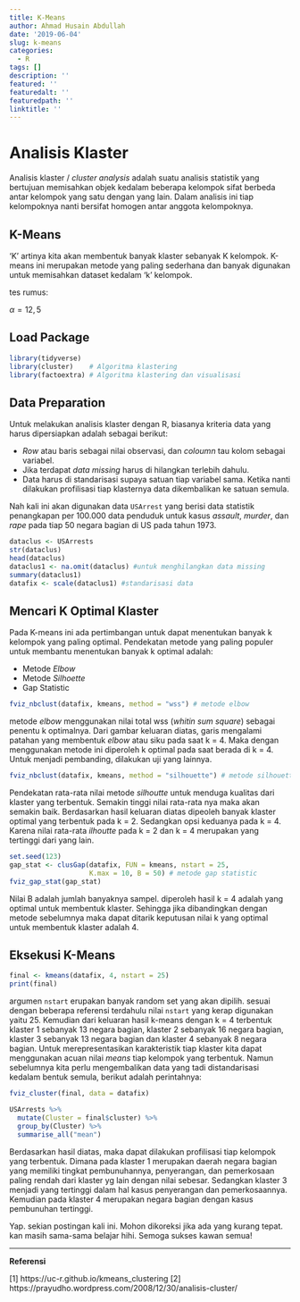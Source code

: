 ```yaml
---
title: K-Means
author: Ahmad Husain Abdullah
date: '2019-06-04'
slug: k-means
categories:
  - R
tags: []
description: ''
featured: ''
featuredalt: ''
featuredpath: ''
linktitle: ''
---
```


# Analisis Klaster

Analisis klaster / *cluster analysis* adalah suatu analisis statistik yang bertujuan memisahkan objek kedalam beberapa kelompok sifat berbeda antar kelompok yang satu dengan yang lain. Dalam analisis ini tiap kelompoknya nanti bersifat homogen antar anggota kelompoknya.

## K-Means

'K' artinya kita akan membentuk banyak klaster sebanyak K kelompok. K-means ini merupakan metode yang paling sederhana dan banyak digunakan untuk memisahkan dataset kedalam 'k' kelompok. 

tes rumus:

$\alpha = 12,5$

## Load Package

```r
library(tidyverse)  
library(cluster)    # Algoritma klastering
library(factoextra) # Algoritma klastering dan visualisasi
```

## Data Preparation

Untuk melakukan analisis klaster dengan R, biasanya kriteria data yang harus dipersiapkan adalah sebagai berikut:

- *Row* atau baris sebagai nilai observasi, dan *coloumn* tau kolom sebagai variabel.
- Jika terdapat *data missing* harus di hilangkan terlebih dahulu.
- Data harus di standarisasi supaya satuan tiap variabel sama. Ketika nanti dilakukan profilisasi tiap klasternya data dikembalikan ke satuan semula.

Nah kali ini akan digunakan data `USArrest` yang berisi data statistik penangkapan per 100.000 data penduduk untuk kasus *assault*, *murder*, dan *rape* pada tiap 50 negara bagian di US pada tahun 1973. 

```r
dataclus <- USArrests
str(dataclus)
head(dataclus)
dataclus1 <- na.omit(dataclus) #untuk menghilangkan data missing
summary(dataclus1)
datafix <- scale(dataclus1) #standarisasi data
```

## Mencari K Optimal Klaster

Pada K-means ini ada pertimbangan untuk dapat menentukan banyak k kelompok yang paling optimal. Pendekatan metode yang paling populer untuk membantu menentukan banyak k optimal adalah:

- Metode *Elbow*
- Metode *Silhoette*
- Gap Statistic

```r
fviz_nbclust(datafix, kmeans, method = "wss") # metode elbow
```

metode *elbow* menggunakan nilai total wss (*whitin sum square*) sebagai penentu k optimalnya. Dari gambar keluaran diatas, garis mengalami patahan yang membentuk *elbow* atau siku pada saat k = 4. Maka dengan menggunakan metode ini diperoleh k optimal pada saat berada di k = 4. Untuk menjadi pembanding, dilakukan uji yang lainnya.

```r
fviz_nbclust(datafix, kmeans, method = "silhouette") # metode silhouette
```

Pendekatan rata-rata nilai metode *silhoutte* untuk menduga kualitas dari klaster yang terbentuk. Semakin tinggi nilai rata-rata nya maka akan semakin baik. Berdasarkan hasil keluaran diatas dipeoleh banyak klaster optimal yang terbentuk pada k = 2. Sedangkan opsi keduanya pada k = 4. Karena nilai rata-rata *ilhoutte* pada k = 2 dan k = 4 merupakan yang tertinggi dari yang lain.

```r
set.seed(123)
gap_stat <- clusGap(datafix, FUN = kmeans, nstart = 25,
                    K.max = 10, B = 50) # metode gap statistic
fviz_gap_stat(gap_stat)
```

Nilai B adalah jumlah banyaknya sampel. diperoleh hasil k = 4 adalah yang optimal untuk membentuk klaster. Sehingga jika dibandingkan dengan metode sebelumnya maka dapat ditarik keputusan nilai k yang optimal untuk membentuk klaster adalah 4.

## Eksekusi K-Means

```r
final <- kmeans(datafix, 4, nstart = 25)
print(final)
```

argumen `nstart` erupakan banyak random set yang akan dipilih. sesuai dengan beberapa referensi terdahulu nilai `nstart` yang kerap digunakan yaitu 25. Kemudian dari keluaran hasil k-means dengan k = 4 terbentuk klaster 1 sebanyak 13 negara bagian, klaster 2 sebanyak 16 negara bagian, klaster 3 sebanyak 13 negara bagian dan klaster 4 sebanyak 8 negara bagian. Untuk merepresentasikan karakteristik tiap klaster kita dapat menggunakan acuan nilai *means* tiap kelompok yang terbentuk. Namun sebelumnya kita perlu mengembalikan data yang tadi distandarisasi kedalam bentuk semula, berikut adalah perintahnya:

```r
fviz_cluster(final, data = datafix)
```

```r
USArrests %>%
  mutate(Cluster = final$cluster) %>%
  group_by(Cluster) %>%
  summarise_all("mean")
```

Berdasarkan hasil diatas, maka dapat dilakukan profilisasi tiap kelompok yang terbentuk. Dimana pada klaster 1 merupakan daerah negara bagian yang memiliki tingkat pembunuhannya, penyerangan, dan pemerkosaan paling rendah dari klaster yg lain dengan nilai sebesar. Sedangkan klaster 3 menjadi yang tertinggi dalam hal kasus penyerangan dan pemerkosaannya. Kemudian pada klaster 4 merupakan negara bagian dengan kasus pembunuhan tertinggi.


Yap. sekian postingan kali ini. Mohon dikoreksi jika ada yang kurang tepat. kan masih sama-sama belajar hihi. Semoga sukses kawan semua!

------------

**Referensi**

[1] https://uc-r.github.io/kmeans_clustering
[2] https://prayudho.wordpress.com/2008/12/30/analisis-cluster/

